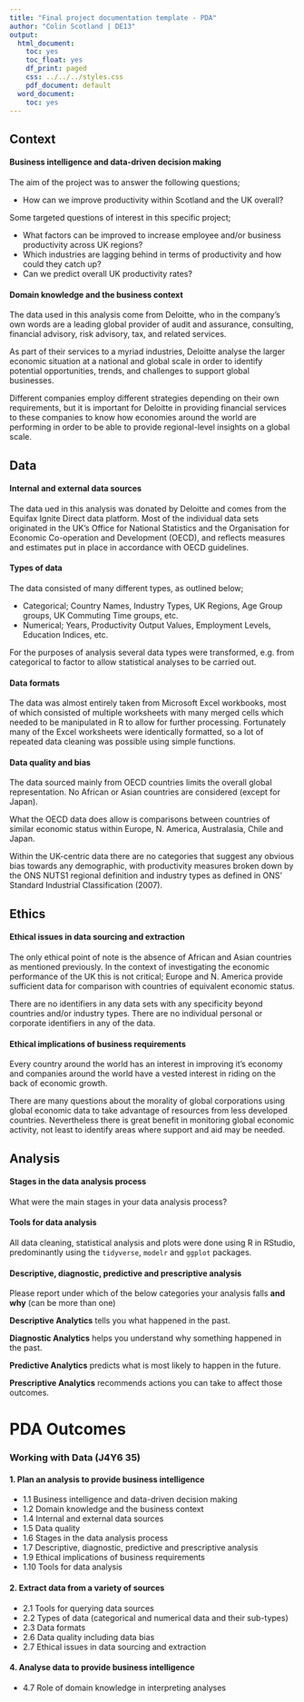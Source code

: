```yaml
---
title: "Final project documentation template - PDA"
author: "Colin Scotland | DE13"
output:
  html_document:
    toc: yes
    toc_float: yes
    df_print: paged
    css: ../../../styles.css
    pdf_document: default
  word_document:
    toc: yes
---
```



## Context

#### Business intelligence and data-driven decision making

The aim of the project was to answer the following questions;

* How can we improve productivity within Scotland and the UK overall? 

Some targeted questions of interest in this specific project;

* What factors can be improved to increase employee and/or business productivity 
across UK regions? 
* Which industries are lagging behind in terms of productivity and how could 
they catch up? 
* Can we predict overall UK productivity rates?

#### Domain knowledge and the business context

The data used in this analysis come from Deloitte, who in the company's own words 
are a leading global provider of audit and assurance, consulting, financial 
advisory, risk advisory, tax, and related services. 

As part of their services to a myriad industries, Deloitte analyse the larger
economic situation at a national and global scale in order to identify potential
opportunities, trends, and challenges to support global businesses.

Different companies employ different strategies depending on their own requirements,
but it is important for Deloitte in providing financial services to these companies
to know how economies around the world are performing in order to be able to 
provide regional-level insights on a global scale.

## Data

#### Internal and external data sources

The data ued in this analysis was donated by Deloitte and comes from the Equifax 
Ignite Direct data platform.  Most of the individual data sets originated in the 
UK's Office for National Statistics and the Organisation for Economic
Co-operation and Development (OECD), and reflects measures and estimates put in 
place in accordance with OECD guidelines.

#### Types of data

The data consisted of many different types, as outlined below;

* Categorical; Country Names, Industry Types, UK Regions, Age Group groups, 
UK Commuting Time groups, etc.
* Numerical; Years, Productivity Output Values, Employment Levels, Education
Indices, etc.

For the purposes of analysis several data types were transformed, e.g. from 
categorical to factor to allow statistical analyses to be carried out.

#### Data formats

The data was almost entirely taken from Microsoft Excel workbooks, most of which 
consisted of multiple worksheets with many merged cells which needed to be 
manipulated in R to allow for further processing.  Fortunately many of the 
Excel worksheets were identically formatted, so a lot of repeated data cleaning 
was possible using simple functions. 

#### Data quality and bias

The data sourced mainly from OECD countries limits the overall global 
representation.  No African or Asian countries are considered (except for Japan). 

What the OECD data does allow is comparisons between countries of similar economic 
status within Europe, N. America, Australasia, Chile and Japan.

Within the UK-centric data there are no categories that suggest any obvious bias
towards any demographic, with productivity measures broken down by the ONS NUTS1 
regional definition and industry types as defined in ONS' Standard Industrial 
Classification (2007).

## Ethics

#### Ethical issues in data sourcing and extraction

The only ethical point of note is the absence of African and Asian countries as
mentioned previously.  In the context of investigating the economic performance
of the UK this is not critical; Europe and N. America provide sufficient data
for comparison with countries of equivalent economic status.

There are no identifiers in any data sets with any specificity beyond countries 
and/or industry types.  There are no individual personal or corporate identifiers
in any of the data.

#### Ethical implications of business requirements

Every country around the world has an interest in improving it's economy and 
companies around the world have a vested interest in riding on the back of economic
growth.  

There are many questions about the morality of global corporations using global
economic data to take advantage of resources from less developed countries. 
Nevertheless there is great benefit in monitoring global economic activity, not 
least to identify areas where support and aid may be needed. 

## Analysis

#### Stages in the data analysis process

What were the main stages in your data analysis process?

#### Tools for data analysis

All data cleaning, statistical analysis and plots were done using R in RStudio, 
predominantly using the `tidyverse`, `modelr` and `ggplot` packages.

#### Descriptive, diagnostic, predictive and prescriptive analysis

Please report under which of the below categories your analysis falls **and why** (can be more than one) 

::: {.emphasis}
**Descriptive Analytics** tells you what happened in the past.

**Diagnostic Analytics** helps you understand why something happened in the past.

**Predictive Analytics** predicts what is most likely to happen in the future.

**Prescriptive Analytics** recommends actions you can take to affect those outcomes.
:::


# PDA Outcomes

### Working with Data (J4Y6 35)

#### 1. Plan an analysis to provide business intelligence

-   1.1 Business intelligence and data-driven decision making
-   1.2 Domain knowledge and the business context
-   1.4 Internal and external data sources
-   1.5 Data quality
-   1.6 Stages in the data analysis process
-   1.7 Descriptive, diagnostic, predictive and prescriptive analysis
-   1.9 Ethical implications of business requirements
-   1.10 Tools for data analysis

#### 2. Extract data from a variety of sources

-   2.1 Tools for querying data sources
-   2.2 Types of data (categorical and numerical data and their sub-types)
-   2.3 Data formats
-   2.6 Data quality including data bias
-   2.7 Ethical issues in data sourcing and extraction

#### 4. Analyse data to provide business intelligence

-   4.7 Role of domain knowledge in interpreting analyses
